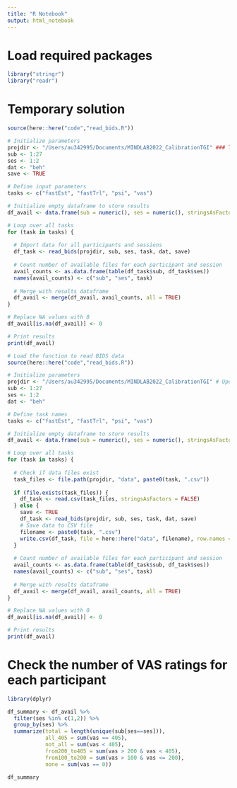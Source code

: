 ```yaml
---
title: "R Notebook"
output: html_notebook
---
```


# Load required packages 
```r
library("stringr")
library("readr")

```
# Temporary solution

```r
source(here::here("code","read_bids.R"))

# Initialize parameters
projdir <- "/Users/au342995/Documents/MINDLAB2022_CalibrationTGI" ### TO UPDATE
sub <- 1:27
ses <- 1:2
dat <- "beh"
save <- TRUE

# Define input parameters
tasks <- c("fastEst", "fastTrl", "psi", "vas")

# Initialize empty dataframe to store results
df_avail <- data.frame(sub = numeric(), ses = numeric(), stringsAsFactors = FALSE)

# Loop over all tasks
for (task in tasks) {
  
  # Import data for all participants and sessions
  df_task <- read_bids(projdir, sub, ses, task, dat, save)
  
  # Count number of available files for each participant and session
  avail_counts <- as.data.frame(table(df_task$sub, df_task$ses))
  names(avail_counts) <- c("sub", "ses", task)
  
  # Merge with results dataframe
  df_avail <- merge(df_avail, avail_counts, all = TRUE)
}

# Replace NA values with 0
df_avail[is.na(df_avail)] <- 0

# Print results
print(df_avail)

```

```r
# Load the function to read BIDS data
source(here::here("code","read_bids.R"))

# Initialize parameters
projdir <- "/Users/au342995/Documents/MINDLAB2022_CalibrationTGI" # Update this to your project directory
sub <- 1:27
ses <- 1:2
dat <- "beh"

# Define task names
tasks <- c("fastEst", "fastTrl", "psi", "vas")

# Initialize empty dataframe to store results
df_avail <- data.frame(sub = numeric(), ses = numeric(), stringsAsFactors = FALSE)

# Loop over all tasks
for (task in tasks) {
  
  # Check if data files exist
  task_files <- file.path(projdir, "data", paste0(task, ".csv"))
  
  if (file.exists(task_files)) {
    df_task <- read.csv(task_files, stringsAsFactors = FALSE)
  } else {
    save <- TRUE
    df_task <- read_bids(projdir, sub, ses, task, dat, save)
    # Save data to CSV file
    filename <- paste0(task, ".csv")
    write.csv(df_task, file = here::here("data", filename), row.names = FALSE)
  }
  
  # Count number of available files for each participant and session
  avail_counts <- as.data.frame(table(df_task$sub, df_task$ses))
  names(avail_counts) <- c("sub", "ses", task)
  
  # Merge with results dataframe
  df_avail <- merge(df_avail, avail_counts, all = TRUE)
}

# Replace NA values with 0
df_avail[is.na(df_avail)] <- 0

# Print results
print(df_avail)

```

# Check the number of VAS ratings for each participant
```r
library(dplyr)

df_summary <- df_avail %>%
  filter(ses %in% c(1,2)) %>%
  group_by(ses) %>%
  summarize(total = length(unique(sub[ses==ses])),
            all_405 = sum(vas == 405), 
            not_all = sum(vas < 405),
            from200_to405 = sum(vas > 200 & vas < 405), 
            from100_to200 = sum(vas > 100 & vas <= 200), 
            none = sum(vas == 0))

df_summary

```

